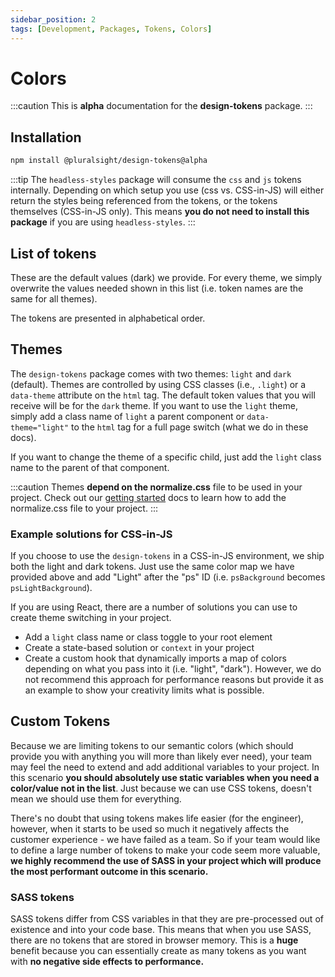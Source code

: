 ```yaml
---
sidebar_position: 2
tags: [Development, Packages, Tokens, Colors]
---
```



# Colors

:::caution
This is **alpha** documentation for the **design-tokens** package.
:::

## Installation

```bash npm2yarn
npm install @pluralsight/design-tokens@alpha
```

:::tip
The `headless-styles` package will consume the `css` and `js` tokens internally. Depending on which setup you use (css vs. CSS-in-JS) will either return the styles being referenced from the tokens, or the tokens themselves (CSS-in-JS only). This means **you do not need to install this package** if you are using `headless-styles`.
:::

## List of tokens

These are the default values (dark) we provide. For every theme, we simply overwrite the values needed shown in this list (i.e. token names are the same for all themes).

The tokens are presented in alphabetical order.

<TokensColorMap />

## Themes

The `design-tokens` package comes with two themes: `light` and `dark` (default). Themes are controlled by using CSS classes (i.e., `.light`) or a `data-theme` attribute on the `html` tag. The default token values that you will receive will be for the `dark` theme. If you want to use the `light` theme, simply add a class name of `light` a parent component or `data-theme="light"` to the `html` tag for a full page switch (what we do in these docs).

If you want to change the theme of a specific child, just add the `light` class name to the parent of that component.

:::caution
Themes **depend on the normalize.css** file to be used in your project. Check out our [getting started](../../getting-started/installation.md#normalizecss) docs to learn how to add the normalize.css file to your project.
:::

### Example solutions for CSS-in-JS

If you choose to use the `design-tokens` in a CSS-in-JS environment, we ship both the light and dark tokens. Just use the same color map we have provided above and add "Light" after the "ps" ID (i.e. `psBackground` becomes `psLightBackground`).

If you are using React, there are a number of solutions you can use to create theme switching in your project.

- Add a `light` class name or class toggle to your root element
- Create a state-based solution or `context` in your project
- Create a custom hook that dynamically imports a map of colors depending on what you pass into it (i.e. "light", "dark"). However, we do not recommend this approach for performance reasons but provide it as an example to show your creativity limits what is possible.

## Custom Tokens

Because we are limiting tokens to our semantic colors (which should provide you with anything you will more than likely ever need), your team may feel the need to extend and add additional variables to your project. In this scenario **you should absolutely use static variables when you need a color/value not in the list**. Just because we can use CSS tokens, doesn't mean we should use them for everything.

There's no doubt that using tokens makes life easier (for the engineer), however, when it starts to be used so much it negatively affects the customer experience - we have failed as a team. So if your team would like to define a large number of tokens to make your code seem more valuable, **we highly recommend the use of SASS in your project which will produce the most performant outcome in this scenario.**

### SASS tokens

SASS tokens differ from CSS variables in that they are pre-processed out of existence and into your code base. This means that when you use SASS, there are no tokens that are stored in browser memory. This is a **huge** benefit because you can essentially create as many tokens as you want with **no negative side effects to performance.**
